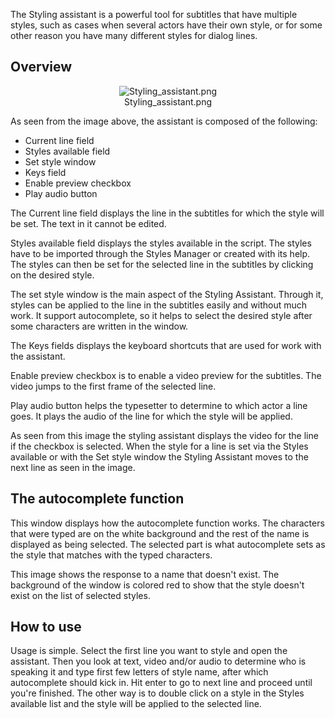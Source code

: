 The Styling assistant is a powerful tool for subtitles that have multiple styles, such as cases when several actors have their own style, or for some other reason you have many different styles for dialog lines.

== Overview ==

<center>[[Image:Styling assistant.png]]</center>

As seen from the image above, the assistant is composed of the following:
* Current line field 
* Styles available field 
* Set style window 
* Keys field 
* Enable preview checkbox 
* Play audio button 

The Current line field displays the line in the subtitles for which the style will be set. The text in it cannot be edited.

Styles available field displays the styles available in the script. The styles have to be imported through the Styles Manager or created with its help. The styles can then be set for the selected line in the subtitles by clicking on the desired style.

The set style window is the main aspect of the Styling Assistant. Through it, styles can be applied to the line in the subtitles easily and without much work. It support autocomplete, so  it helps to select the desired style after some characters are written in the window.

The Keys fields displays the keyboard shortcuts that are used for work with the assistant.

Enable preview checkbox is to enable a video preview for the subtitles. The video jumps to the first frame of the selected line.

Play audio button helps the typesetter to determine to which actor a line goes. It plays the audio of the line for which the style will be applied.

{{todo|big screen}}

As seen from this image the styling assistant displays the video for the line if the checkbox is selected. When the style for a line is set via the Styles available or with the Set style window the Styling Assistant moves to the next line as seen in the image.

== The autocomplete function ==

{{todo|pic of autocomplete}}

This window displays how the autocomplete function works. The characters that were typed are on the white background and the rest of the name is displayed as being selected. The selected part is what autocomplete sets as the style that matches with the typed characters.

{{todo|pic of invalid autocomplete}} 

This image shows the response to a name that doesn't exist. The background of the window is colored red to show that the style doesn't exist on the list of selected styles.

== How to use ==

Usage is simple. Select the first line you want to style and open the assistant. Then you look at text, video and/or audio to determine who is speaking it and type first few letters of style name, after which autocomplete should kick in. Hit enter to go to next line and proceed until you're finished. The other way is to double click on a style in the Styles available list and the style will be applied to the selected line.